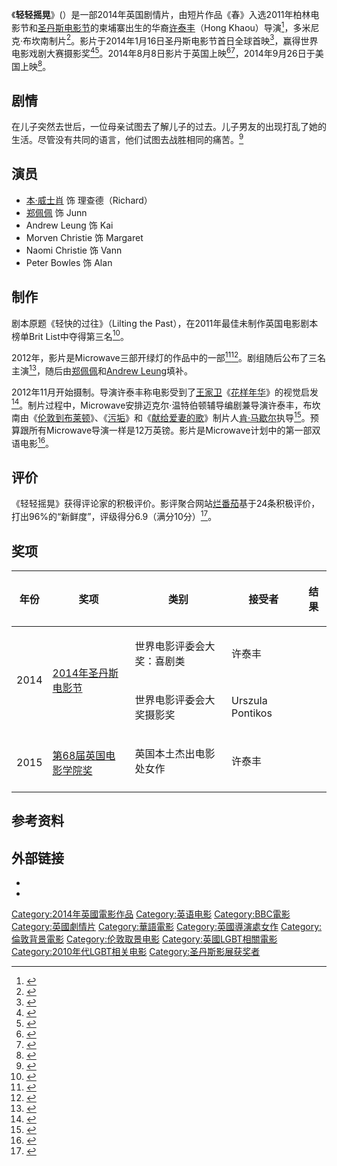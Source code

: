 {{Infobox film
| name           = 轻轻摇晃<br />Lilting
| image          = 
| alt            =
| caption        = 
| director       = [[许泰丰|许泰丰]]
| producer       = 多米尼克·布坎南
| writer         = 许泰丰
| starring       = [[本·威士肖|本·威士肖]]<br />[[郑佩佩|郑佩佩]]<br />Andrew Leung<br />Morven Christie<br />Naomi Christie<br />Peter Bowles
| music          = Stuart Earl
| cinematography = Urszula Pontikos
| editing        = Mark Towns
| studio         = [[Film_London|Film London Microwave]]<br />[[BBC_Films|BBC Films]]<br />[[Skillset|Skillset]]
| distributor    = [[Artificial_Eye|Artificial Eye]] <br /> [[Strand_Releasing|Strand Releasing]]
| released       = {{Film date|df=y|2014|1|16|[[香港国际电影节|香港国际电影节]]|2014|3|25|[[圣丹斯电影节|圣丹斯电影节]]|2014|8|8|UK}}
| runtime        = 91分钟
| country        = {{UK}}
| language       = 英语、汉语普通话、粤语
| budget         = £120,000
| gross          = $197,588<ref>{{cite web|url=http://www.boxofficemojo.com/movies/?page=intl&id=lilting.htm|title=Lilting (2014) – International Box Office Results – Box Office Mojo|publisher=|accessdate=2015-02-11|archive-date=2015-11-02|archive-url=https://web.archive.org/web/20151102140707/http://www.boxofficemojo.com/movies/?page=intl&id=lilting.htm|dead-url=no}}</ref>
}}

《'''轻轻摇晃'''》({{lang-en|Lilting}}）是一部2014年英国剧情片，由短片作品《春》入选2011年柏林电影节和[[圣丹斯电影节|圣丹斯电影节]]的柬埔寨出生的华裔[[许泰丰|许泰丰]]（Hong Khaou）导演<ref>{{cite web|url=http://microwave.filmlondon.org.uk/get_inspired/lilting/cast_and_crew/|title=Microwave – Get Inspired – Lilting – Cast and Crew – Crew – Writer/Director – Hong Khaou|publisher=|access-date=2015-02-11|archive-url=https://web.archive.org/web/20130521171118/http://microwave.filmlondon.org.uk/get_inspired/lilting/cast_and_crew/|archive-date=2013-05-21|dead-url=yes}}</ref>，多米尼克·布坎南制片<ref>{{cite web|url=http://microwave.filmlondon.org.uk/get_inspired/lilting/cast_and_crew/crew/producer_dominic_buchanan|title=Microwave – Get Inspired – Lilting – Cast and Crew – Crew – Producer – Dominic Buchanan|publisher=|access-date=2015-02-11|archive-url=https://web.archive.org/web/20140808045511/http://microwave.filmlondon.org.uk/get_inspired/lilting/cast_and_crew/crew/producer_dominic_buchanan|archive-date=2014-08-08|dead-url=yes}}</ref>。影片于2014年1月16日圣丹斯电影节首日全球首映<ref>{{cite web|url=http://www.sundance.org/festival/release/2014-festival-us-world-and-next-films-announced/|title=Sundance Institute Announces Films in U.S. and World Competitions, NEXT  for 2014 Sundance Film Festival – Sundance Film Festival|publisher=|deadurl=yes|archiveurl=https://web.archive.org/web/20131205162021/http://www.sundance.org/festival/release/2014-festival-us-world-and-next-films-announced/|archivedate=2013-12-05}}</ref>，赢得世界电影戏剧大赛摄影奖<ref>{{cite web|title=Sundance: 'Whiplash' & 'Rich Hill' Win Grand Jury Awards; Dramatic Directing Goes To Cutter Hodierne For 'Fishing Without Nets'|url=http://www.deadline.com/2014/01/sundance-film-festival-winners-2014-awards-list/|accessdate=January 26, 2014|archive-date=2014-06-12|archive-url=https://web.archive.org/web/20140612062005/http://www.deadline.com/2014/01/sundance-film-festival-winners-2014-awards-list/|dead-url=no}}</ref><ref>{{cite web|title='Whiplash' Owns the 2014 Sundance Film Festival Awards Netting Two Top Prizes|url=http://www.indiewire.com/article/the-2014-sundance-film-festival-winners-as-they-come-in|accessdate=January 26, 2014|archive-date=2016-05-07|archive-url=https://web.archive.org/web/20160507014337/http://www.indiewire.com/article/the-2014-sundance-film-festival-winners-as-they-come-in|dead-url=no}}</ref>。2014年8月8日影片于英国上映<ref>{{cite web|title=Lilting UK release date|url=http://www.filmdates.co.uk/films/6746-lilting/|accessdate=August 18, 2014|archive-date=2016-03-25|archive-url=https://web.archive.org/web/20160325072247/http://www.filmdates.co.uk/films/6746-lilting/|dead-url=no}}</ref><ref>{{cite web|title=Lilting BBC UK|url=http://www.bbc.co.uk/bbcfilms/film/lilting|accessdate=August 18, 2014|archive-date=2014-08-14|archive-url=https://web.archive.org/web/20140814051730/http://www.bbc.co.uk/bbcfilms/film/lilting|dead-url=no}}</ref>，2014年9月26日于美国上映<ref>{{cite web|title=Lilting|url=https://www.yahoo.com/movies/film/lilting|accessdate=August 18, 2014|archive-date=2016-04-20|archive-url=https://web.archive.org/web/20160420094331/https://www.yahoo.com/movies/film/lilting|dead-url=no}}</ref>。

== 剧情 ==
在儿子突然去世后，一位母亲试图去了解儿子的过去。儿子男友的出现打乱了她的生活。尽管没有共同的语言，他们试图去战胜相同的痛苦。<ref name="Cooper">{{cite web | url = https://www.screendaily.com/news/uk-ireland/tony-grisonis-kingsland-amongst-new-microwave-projects/5042214.article | title = Tony Grisoni's Kingsland amongst new Microwave projects | author = Cooper, Sarah | language = en | publisher = Screen Daily | date = 2012-05-19 | accessdate = 2020-12-14 | archive-date = 2018-10-29 | archive-url = https://web.archive.org/web/20181029112224/https://www.screendaily.com/news/uk-ireland/tony-grisonis-kingsland-amongst-new-microwave-projects/5042214.article | dead-url = no }}</ref>

== 演员 ==
*[[本·威士肖|本·威士肖]] 饰 理查德（Richard）
*[[郑佩佩|郑佩佩]] 饰 Junn
*Andrew Leung 饰 Kai
* Morven Christie 饰 Margaret
* Naomi Christie 饰 Vann
* Peter Bowles 饰 Alan

== 制作 ==
剧本原题《轻快的过往》（Lilting the Past），在2011年最佳未制作英国电影剧本榜单Brit List中夺得第三名<ref>{{cite web|url=http://www.variety.com/article/VR1118045861|title='Call Up' tops Brit List|work=Variety|access-date=2015-02-11|archive-date=2012-03-15|archive-url=https://web.archive.org/web/20120315060548/http://www.variety.com/article/VR1118045861|dead-url=no}}</ref>。

2012年，影片是Microwave三部开绿灯的作品中的一部<ref>{{cite web|url=http://www.variety.com/article/VR1118054312?refCatId=1061|title=Microwave heats up three pics|work=Variety}}</ref><ref>{{cite web|url=http://unitedagents.co.uk/node/5328|title=Hong Khaou's LILTING announced among new Microwave projects – United Agents|publisher=|access-date=2015-02-11|archive-date=2016-04-21|archive-url=https://web.archive.org/web/20160421233238/http://unitedagents.co.uk/node/5328|dead-url=no}}</ref>。剧组随后公布了三名主演<ref>{{cite web |url=http://www.chinatownartsspace.com/files/casting_for_lilting.pdf |title=存档副本 |accessdate=2012-11-29  |deadurl=yes |archiveurl=https://web.archive.org/web/20121113150536/http://www.chinatownartsspace.com/files/casting_for_lilting.pdf |archivedate=2012-11-13 }}</ref>，随后由[[郑佩佩|郑佩佩]]和[[Andrew_Leung|Andrew Leung]]填补。

2012年11月开始摄制。导演许泰丰称电影受到了[[王家卫|王家卫]]《[[花样年华|花样年华]]》的视觉启发<ref>{{cite web|url=http://microwave.filmlondon.org.uk/get_inspired/lilting/directors_vision/|title=Microwave – Get Inspired – Lilting – Directors Vision|publisher=|access-date=2015-02-11|archive-url=https://web.archive.org/web/20130521212806/http://microwave.filmlondon.org.uk/get_inspired/lilting/directors_vision/|archive-date=2013-05-21|dead-url=yes}}</ref>。制片过程中，Microwave安排迈克尔·温特伯顿辅导编剧兼导演许泰丰，布坎南由《[[伦敦到布莱顿|伦敦到布莱顿]]》、《[[污垢|污垢]]》和《[[献给爱妻的歌|献给爱妻的歌]]》制片人[[肯·马歇尔|肯·马歇尔]]执导<ref>{{cite web|url=http://www.screendaily.com/news/production/microwaves-lilting-starring-ben-whishaw-underway-in-london/5049666.article?blocktitle=Latest-news&contentID=1846|title=Microwave's Lilting, starring Ben Whishaw, underway in London|publisher=|access-date=2015-02-11|archive-date=2019-12-07|archive-url=https://web.archive.org/web/20191207093005/https://www.screendaily.com/news/production/microwaves-lilting-starring-ben-whishaw-underway-in-london/5049666.article?blocktitle=Latest-news&contentID=1846|dead-url=no}}</ref>。预算跟所有Microwave导演一样是12万英镑。影片是Microwave计划中的第一部双语电影<ref>{{cite web|url=http://www.standard.co.uk/news/celebritynews/ben-whishaw-goes-from-skyfall-q-to-budget-film-8399271.html|title=Ben Whishaw goes from Skyfall Q to budget film|work=The Evening Standard|access-date=2015-02-11|archive-date=2019-12-09|archive-url=https://web.archive.org/web/20191209011636/https://www.standard.co.uk/news/celebritynews/ben-whishaw-goes-from-skyfall-q-to-budget-film-8399271.html|dead-url=no}}</ref>。

== 评价 ==
《轻轻摇晃》获得评论家的积极评价。影评聚合网站[[烂番茄|烂番茄]]基于24条积极评价，打出96%的“新鲜度”，评级得分6.9（满分10分）<ref>{{cite web|title=Lilting (2014)|url=http://www.rottentomatoes.com/m/lilting/|work=[[Rotten_Tomatoes|Rotten Tomatoes]]|publisher=Flixster|accessdate=August 19, 2014|archive-date=2020-10-04|archive-url=https://web.archive.org/web/20201004103604/https://www.rottentomatoes.com/m/lilting|dead-url=no}}</ref>。
== 奖项 ==
{{Anchor|Awards}}
<center>
{| class="wikitable sortable"
|-
! 年份
! 奖项
! 类别
! 接受者
! 结果
|-
| rowspan="2"| 2014
| rowspan="2"| [[2014年圣丹斯电影节|2014年圣丹斯电影节]]
| 世界电影评委会大奖：喜剧类
| 许泰丰
| {{nom}}
|-
| 世界电影评委会大奖摄影奖
| Urszula Pontikos
| {{won}}
|-
| rowspan="2"| 2015
| rowspan="2"| [[第68届英国电影学院奖|第68届英国电影学院奖]]
| 英国本土杰出电影处女作
| 许泰丰
| {{nom}}
|-
|}
</center>

== 参考资料 ==
{{reflist|2}}

== 外部链接 ==
* {{IMDb title|2560102}}
* {{rotten-tomatoes|lilting}}

[[Category:2014年英國電影作品|Category:2014年英國電影作品]]
[[Category:英语电影|Category:英语电影]]
[[Category:BBC電影|Category:BBC電影]]
[[Category:英國劇情片|Category:英國劇情片]]
[[Category:華語電影|Category:華語電影]]
[[Category:英國導演處女作|Category:英國導演處女作]]
[[Category:倫敦背景電影|Category:倫敦背景電影]]
[[Category:伦敦取景电影|Category:伦敦取景电影]]
[[Category:英國LGBT相關電影|Category:英國LGBT相關電影]]
[[Category:2010年代LGBT相关电影|Category:2010年代LGBT相关电影]]
[[Category:圣丹斯影展获奖者|Category:圣丹斯影展获奖者]]